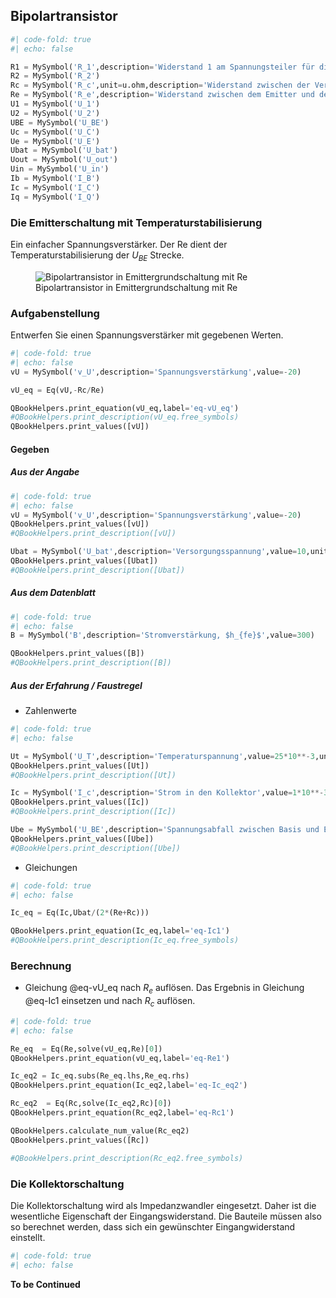## Bipolartransistor {#sec-BJT}

<!-- ![Bipolartransistor in Emittergrundschaltung](Grafiken/BJTEmitter_Basic){#fig-BJT_Emitter_Basic} -->

```python
#| code-fold: true
#| echo: false

R1 = MySymbol('R_1',description='Widerstand 1 am Spannungsteiler für die AP einstellung')
R2 = MySymbol('R_2')
Rc = MySymbol('R_c',unit=u.ohm,description='Widerstand zwischen der Versorgungsspannung und dem Kollektor')
Re = MySymbol('R_e',description='Widerstand zwischen dem Emitter und der Masse')
U1 = MySymbol('U_1')
U2 = MySymbol('U_2')
UBE = MySymbol('U_BE')
Uc = MySymbol('U_C')
Ue = MySymbol('U_E')
Ubat = MySymbol('U_bat')
Uout = MySymbol('U_out')
Uin = MySymbol('U_in')
Ib = MySymbol('I_B')
Ic = MySymbol('I_C')
Iq = MySymbol('I_Q')


```
### Die Emitterschaltung mit Temperaturstabilisierung
Ein einfacher Spannungsverstärker. Der Re dient der Temperaturstabilisierung der $U_{BE}$ Strecke.

![Bipolartransistor in Emittergrundschaltung mit Re](Grafiken/BJTEmitterschaltung_mitRE){#fig-BJT_Emitter_mit_Re}


### Aufgabenstellung
Entwerfen Sie einen Spannungsverstärker mit gegebenen Werten.
```python
#| code-fold: true
#| echo: false
vU = MySymbol('v_U',description='Spannungsverstärkung',value=-20)

vU_eq = Eq(vU,-Rc/Re)

QBookHelpers.print_equation(vU_eq,label='eq-vU_eq')
#QBookHelpers.print_description(vU_eq.free_symbols)
QBookHelpers.print_values([vU])

```

#### Gegeben

##### Aus der Angabe
```python
#| code-fold: true
#| echo: false
vU = MySymbol('v_U',description='Spannungsverstärkung',value=-20)
QBookHelpers.print_values([vU])
#QBookHelpers.print_description([vU])

Ubat = MySymbol('U_bat',description='Versorgungsspannung',value=10,unit=u.V)
QBookHelpers.print_values([Ubat])
#QBookHelpers.print_description([Ubat])

```

##### Aus dem Datenblatt
```python
#| code-fold: true
#| echo: false
B = MySymbol('B',description='Stromverstärkung, $h_{fe}$',value=300)

QBookHelpers.print_values([B])
#QBookHelpers.print_description([B])

```

##### Aus der Erfahrung / Faustregel
* Zahlenwerte
```python
#| code-fold: true
#| echo: false

Ut = MySymbol('U_T',description='Temperaturspannung',value=25*10**-3,unit=u.V)
QBookHelpers.print_values([Ut])
#QBookHelpers.print_description([Ut])

Ic = MySymbol('I_c',description='Strom in den Kollektor',value=1*10**-3,unit=u.A)
QBookHelpers.print_values([Ic])
#QBookHelpers.print_description([Ic])

Ube = MySymbol('U_BE',description='Spannungsabfall zwischen Basis und Emitter',value=0.7,unit=u.V)
QBookHelpers.print_values([Ube])
#QBookHelpers.print_description([Ube])


```

* Gleichungen
```python
#| code-fold: true
#| echo: false

Ic_eq = Eq(Ic,Ubat/(2*(Re+Rc)))

QBookHelpers.print_equation(Ic_eq,label='eq-Ic1')
#QBookHelpers.print_description(Ic_eq.free_symbols)

```

### Berechnung
* Gleichung @eq-vU_eq  nach $R_e$ auflösen. Das Ergebnis in Gleichung @eq-Ic1 einsetzen und nach $R_c$ auflösen.
```python
#| code-fold: true
#| echo: false

Re_eq  = Eq(Re,solve(vU_eq,Re)[0])
QBookHelpers.print_equation(vU_eq,label='eq-Re1')

Ic_eq2 = Ic_eq.subs(Re_eq.lhs,Re_eq.rhs)
QBookHelpers.print_equation(Ic_eq2,label='eq-Ic_eq2')

Rc_eq2  = Eq(Rc,solve(Ic_eq2,Rc)[0])
QBookHelpers.print_equation(Rc_eq2,label='eq-Rc1')

QBookHelpers.calculate_num_value(Rc_eq2)
QBookHelpers.print_values([Rc])

#QBookHelpers.print_description(Rc_eq2.free_symbols)

```

### Die Kollektorschaltung
Die Kollektorschaltung wird als Impedanzwandler eingesetzt. Daher ist die wesentliche Eigenschaft der Eingangswiderstand. Die Bauteile müssen also so berechnet werden, dass sich ein gewünschter Eingangwiderstand einstellt.


```python
#| code-fold: true
#| echo: false


```

**To be Continued**